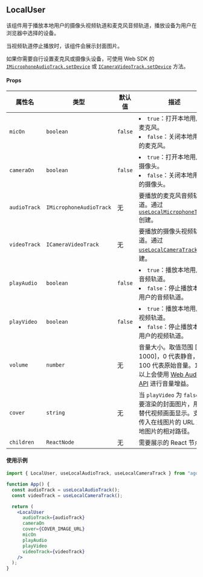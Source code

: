## LocalUser

该组件用于播放本地用户的摄像头视频轨道和麦克风音频轨道，播放设备为用户在浏览器中选择的设备。

当视频轨道停止播放时，该组件会展示封面图片。

如果你需要自行设置麦克风或摄像头设备，可使用 Web SDK 的 [`IMicrophoneAudioTrack.setDevice`](https://docportal.shengwang.cn/cn/video-call-4.x/API%20Reference/web_ng/interfaces/imicrophoneaudiotrack.html#setdevice) 或 [`ICameraVideoTrack.setDevice`](https://docportal.shengwang.cn/cn/video-call-4.x/API%20Reference/web_ng/interfaces/icameravideotrack.html#setdevice) 方法。

#### Props

| 属性名       | 类型                    | 默认值  | 描述                                                                                                                                                                      |
| ------------ | ----------------------- | ------- | ------------------------------------------------------------------------------------------------------------------------------------------------------------------------- |
| `micOn`      | `boolean`               | `false` | <li>`true`：打开本地用户的麦克风。</li><li>`false`：关闭本地用户的麦克风。</li>                                                                                           |
| `cameraOn`   | `boolean`               | `false` | <li>`true`：打开本地用户的摄像头。</li><li>`false`：关闭本地用户的摄像头。</li>                                                                                           |
| `audioTrack` | `IMicrophoneAudioTrack` | 无      | 要播放的麦克风音频轨道。通过 [`useLocalMicrophoneTrack`](https://doc.shengwang.cn/api-ref/rtc/react/react-sdk/hooks#uselocalmicrophonetrack) 创建。                       |
| `videoTrack` | `ICameraVideoTrack`     | 无      | 要播放的摄像头视频轨道。通过 [`useLocalCameraTrack`](https://doc.shengwang.cn/api-ref/rtc/react/react-sdk/hooks#uselocalcameratrack) 创建。                               |
| `playAudio`  | `boolean`               | `false` | <li>`true`：播放本地用户的音频轨道。</li><li>`false`：停止播放本地用户的音频轨道。</li>                                                                                   |
| `playVideo`  | `boolean`               | `false` | <li>`true`：播放本地用户的视频轨道。</li><li>`false`：停止播放本地用户的视频轨道。</li>                                                                                   |
| `volume`     | `number`                | 无      | 音量大小。取值范围 [0, 1000]，0 代表静音，100 代表原始音量。100 以上会使用 [Web Audio API](https://developer.mozilla.org/en-US/docs/Web/API/Web_Audio_API) 进行音量增益。 |
| `cover`      | `string`                | 无      | 当 `playVideo` 为 `false`时要渲染的封面图片，用于替代视频画面显示。支持传入在线图片的 URL 或本地图片的相对路径。                                                          |
| `children`   | `ReactNode`             | 无      | 需要展示的 React 节点。                                                                                                                                                   |

#### 使用示例

```jsx
import { LocalUser, useLocalAudioTrack, useLocalCameraTrack } from "agora-rtc-react";

function App() {
  const audioTrack = useLocalAudioTrack();
  const videoTrack = useLocalCameraTrack();

  return (
    <LocalUser
      audioTrack={audioTrack}
      cameraOn
      cover={COVER_IMAGE_URL}
      micOn
      playAudio
      playVideo
      videoTrack={videoTrack}
    />
  );
}
```
